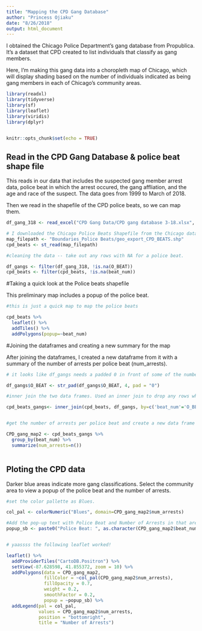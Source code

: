 ```yaml
---
title: "Mapping the CPD Gang Database"
author: "Princess Ojiaku"
date: "8/26/2018"
output: html_document
---
```


I obtained the Chicago Police Department's gang database from Propublica. It's a dataset that CPD created to list individuals that classify as gang members.

Here, I'm making this gang data into a choropleth map of Chicago, which will display shading based on the number of individuals indicated as being gang members in each of Chicago's community areas.

```r

library(readxl)
library(tidyverse)
library(sf)
library(leaflet)
library(viridis)
library(dplyr)


knitr::opts_chunk$set(echo = TRUE)
```

## Read in the CPD Gang Database & police beat shape file

This reads in our data that includes the suspected gang member arrest data, police beat in which the arrest occured, the gang affliation, and the age and race of the suspect. The data goes from 1999 to March of 2018.

Then we read in the shapefile of the CPD police beats, so we can map them. 

```r

df_gang_318 <- read_excel("CPD Gang Data/CPD gang database 3-18.xlsx", sheet=1)

# I downloaded the Chicago Police Beats Shapefile from the Chicago data portal
map_filepath <- "Boundaries_Police Beats/geo_export_CPD_BEATS.shp"
cpd_beats <- st_read(map_filepath)

#cleaning the data -- take out any rows with NA for a police beat. 

df_gangs <- filter(df_gang_318, !is.na(O_BEAT))
cpd_beats <- filter(cpd_beats, !is.na(beat_num))
```

#Taking a quick look at the Police beats shapefile

This preliminary map includes a popup of the police beat.
```r
#this is just a quick map to map the police beats 

cpd_beats %>% 
  leaflet() %>% 
  addTiles() %>% 
  addPolygons(popup=~beat_num)
```

#Joining the dataframes and creating a new summary for the map

After joining the dataframes, I created a new dataframe from it with a summary of the number of arrests per police beat (num_arrests).

```r

# it looks like df_gangs needs a padded 0 in front of some of the numbers to make them 4 digits instead of 3. So let's clean that up before we join it with cpd_beats (which is all 4 digits)

df_gangs$O_BEAT <- str_pad(df_gangs$O_BEAT, 4, pad = "0")

#inner join the two data frames. Used an inner join to drop any rows where the two police beat numbers didn't match up

cpd_beats_gangs<- inner_join(cpd_beats, df_gangs, by=c('beat_num'='O_BEAT'))


#get the number of arrests per police beat and create a new data frame (CPD_gang_map2) with just that info

CPD_gang_map2 <- cpd_beats_gangs %>%
  group_by(beat_num) %>%
  summarize(num_arrests=n()) 



```

## Ploting the CPD data

Darker blue areas indicate more gang classifications. Select the community area to view a popup of the police beat and the number of arrests.

```r

#set the color pallette as Blues. 

col_pal <- colorNumeric("Blues", domain=CPD_gang_map2$num_arrests)

#Add the pop-up text with Police Beat and Number of Arrests in that area
popup_sb <- paste0("Police Beat: ", as.character(CPD_gang_map2$beat_num), "<br>Number of arrests: ", as.character(CPD_gang_map2$num_arrests))


# yaassss the following leaflet worked! 

leaflet() %>%
  addProviderTiles("CartoDB.Positron") %>%
  setView(-87.628598, 41.855372, zoom = 10) %>% 
  addPolygons(data = CPD_gang_map2, 
              fillColor = ~col_pal(CPD_gang_map2$num_arrests), 
              fillOpacity = 0.7, 
              weight = 0.2, 
              smoothFactor = 0.2, 
              popup = ~popup_sb) %>%
  addLegend(pal = col_pal, 
            values = CPD_gang_map2$num_arrests, 
            position = "bottomright", 
            title = "Number of Arrests")

```
